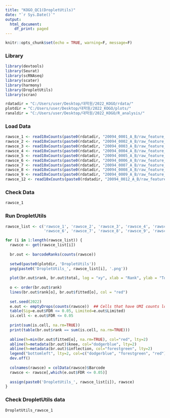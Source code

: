 ---
title: "KOGO_QC1(DropletUtils)"
date: "`r Sys.Date()`"
output:
  html_document:
    df_print: paged
---

```{r setup, include=FALSE}
knitr::opts_chunk$set(echo = TRUE, warning=F, message=F)
```

### **Library**
```{r}
library(devtools)
library(Seurat)
library(scRNAseq)
library(scater)
library(harmony)
library(DropletUtils)
library(scran)
```

```{r, echo=FALSE}
rdatadir = "C:/Users/user/Desktop/대학원/2022_KOGO/rdata/"
plotdir = "C:/Users/user/Desktop/대학원/2022_KOGO/plots/"
ranaldir = "C:/Users/user/Desktop/대학원/2022_KOGO/R_analysis/"
```

### **Load Data**
```{r}
rawsce_1 <- read10xCounts(paste0(rdatadir, "20094_0001_A_B/raw_feature_bc_matrix"), type = "sparse", compressed = TRUE)
rawsce_2 <- read10xCounts(paste0(rdatadir, "20094_0002_A_B/raw_feature_bc_matrix"), type = "sparse", compressed = TRUE)
rawsce_3 <- read10xCounts(paste0(rdatadir, "20094_0003_A_B/raw_feature_bc_matrix"), type = "sparse", compressed = TRUE)
rawsce_4 <- read10xCounts(paste0(rdatadir, "20094_0004_A_B/raw_feature_bc_matrix"), type = "sparse", compressed = TRUE)
rawsce_5 <- read10xCounts(paste0(rdatadir, "20094_0005_A_B/raw_feature_bc_matrix"), type = "sparse", compressed = TRUE)
rawsce_6 <- read10xCounts(paste0(rdatadir, "20094_0006_A_B/raw_feature_bc_matrix"), type = "sparse", compressed = TRUE)
rawsce_7 <- read10xCounts(paste0(rdatadir, "20094_0007_A_B/raw_feature_bc_matrix"), type = "sparse", compressed = TRUE)
rawsce_8 <- read10xCounts(paste0(rdatadir, "20094_0008_A_B/raw_feature_bc_matrix"), type = "sparse", compressed = TRUE)
rawsce_9 <- read10xCounts(paste0(rdatadir, "20094_0009_A_B/raw_feature_bc_matrix"), type = "sparse", compressed = TRUE)
rawsce_12 <- read10xCounts(paste0(rdatadir, "20094_0012_A_B/raw_feature_bc_matrix"), type = "sparse", compressed = TRUE)
```

### **Check Data**
```{r}
rawsce_1
```

### **Run DropletUtils**
```{r}
rawsce_list <- c('rawsce_1', 'rawsce_2', 'rawsce_3', 'rawsce_4', 'rawsce_5',
                 'rawsce_6', 'rawsce_7', 'rawsce_8', 'rawsce_9', 'rawsce_12')

for (i in 1:length(rawsce_list)) {
  rawsce <- get(rawsce_list[i])
  
  br.out <- barcodeRanks(counts(rawsce))
  
  setwd(paste0(plotdir, 'DropletUtils'))
  png(paste0('DropletUtils_', rawsce_list[i], '.png'))
  
  plot(br.out$rank, br.out$total, log = "xy", xlab = "Rank", ylab = "Total", main = rawsce_list[i])
  
  o <- order(br.out$rank)
  lines(br.out$rank[o], br.out$fitted[o], col = "red")
  
  set.seed(2022)
  e.out <- emptyDrops(counts(rawsce))  ## Cells that have UMI counts lower than 100 are empty cells.
  table(Sig=e.out$FDR <= 0.05, Limited=e.out$Limited)
  is.cell <- e.out$FDR <= 0.05
  
  print(sum(is.cell, na.rm=TRUE))
  print(table(br.out$rank == sum(is.cell, na.rm=TRUE)))
  
  abline(h=min(br.out$fitted[o], na.rm=TRUE), col="red", lty=2)
  abline(h=metadata(br.out)$knee, col="dodgerblue", lty=2)
  abline(h=metadata(br.out)$inflection, col="forestgreen", lty=2)
  legend("bottomleft", lty=2, col=c("dodgerblue", "forestgreen", "red"), legend=c("knee", "inflection", "FDR_0.05"))
  dev.off()
  
  colnames(rawsce) = colData(rawsce)$Barcode
  rawsce <- rawsce[,which(e.out$FDR <= 0.05)]
  
  assign(paste0('DropletUtils_', rawsce_list[i]), rawsce)
}

```

### **Check DropletUtils data**
```{r}
DropletUtils_rawsce_1
```
